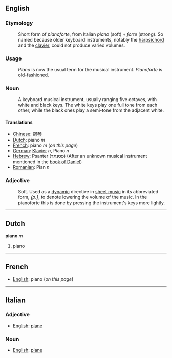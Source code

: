 ==English==

===Etymology===

:Short form of ''pianoforte'', from Italian ''piano'' (soft) + ''forte'' (strong).  So named because older keyboard instruments, notably the [[harpsichord]] and the [[clavier]], could not produce varied volumes.  

===Usage===

:''Piano'' is now the usual term for the musical instrument.  ''Pianoforte'' is old-fashioned.

===Noun===
:A keyboard musical instrument, usually ranging five octaves, with white and black keys. The white keys play one full tone from each other, while the black ones play a semi-tone from the adjacent white.  

====Translations====

*[[Chinese]]: [[鋼琴]]
*[[Dutch]]: piano ''m''
*[[French]]: piano ''m'' (''on this page'')
*[[German]]: [[Klavier]] ''n'', Piano ''n''
*[[Hebrew]]: Psanter (פסנתר) (After an unknown musical instrument mentioned in the [[w:book of Daniel|book of Daniel]])
*[[Romanian]]: Pian ''n''

===Adjective===
:Soft. Used as a [[w:dynamic|dynamic]] directive in [[w:sheet music|sheet music]] in its abbreviated form, ''{p.}'', to denote lowering the volume of the music. In the pianoforte this is done by pressing the instrument's keys more lightly. 

----
==Dutch==
'''piano''' ''m''

#piano
----
==French==

*[[English]]: piano (''on this page'')

----
==Italian==

===Adjective===

*[[English]]: [[plane]]

===Noun===

*[[English]]: [[plane]]